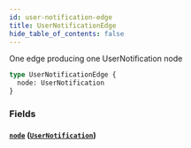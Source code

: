 ```yaml
---
id: user-notification-edge
title: UserNotificationEdge
hide_table_of_contents: false
---
```



One edge producing one UserNotification node

```graphql
type UserNotificationEdge {
  node: UserNotification
}
```


### Fields

#### [`node`](#) ([`UserNotification`](/adminidentity/api/graphql-admin/reference/objects/user-notification))






